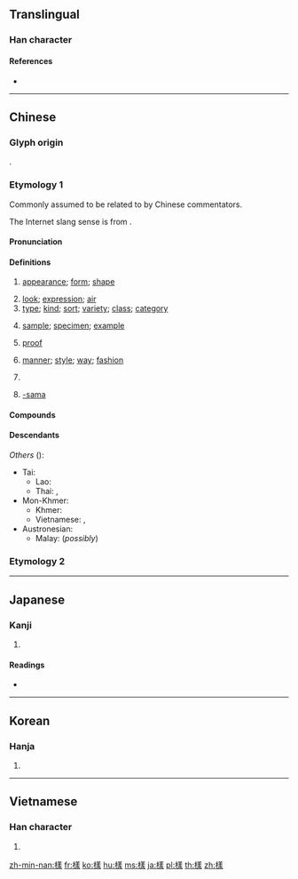 {{also|样|様}}
==Translingual==
{{Han simplified forms|樣|様|样}}

===Han character===
{{Han char|rn=75|rad=木|as=11|sn=15|four=48932|canj=DTGE|ids=⿰木羕}}

====References====
* {{Han ref|kx=0551.050|dkj=15457|dj=0939.060|hdz=21284.070|uh=6A23}}

----

==Chinese==
{{zh-forms|s=样|alt=様,𢵇}}

===Glyph origin===
{{Han etym}}
{{Han compound|木|羕|c1=s|c2=p|t1=wood|ls=psc}}.

===Etymology 1===
Commonly assumed to be related to {{och-l|像|to resemble, image}} by Chinese commentators.

The Internet slang sense is from {{etyl|ja|zh}} {{ja-r|様|さま}}.

====Pronunciation====
{{zh-pron
|m=yàng
|c=joeng6,joeng6-2
|h=pfs=ngióng/yong
|md=iông
|mn=qz,xm:iūⁿ/zz:iōⁿ/qz,xm:iōng/zz:iāng
|mn_note=iūⁿ/iōⁿ - colloquial; iōng/iāng - literary
|w=3hhian
|mc=y
|oc=y
|cat=n,pron,cls,suf
}}

====Definitions====
{{zh-hanzi}}

# [[appearance]]; [[form]]; [[shape]]
#: {{zh-x|一樣|same [lit. one '''appearance''']}}
#: {{zh-x|模樣|appearance}}
# [[look]]; [[expression]]; [[air]]
# [[type]]; [[kind]]; [[sort]]; [[variety]]; [[class]]; [[category]]
#: {{zh-x|各式各樣|(of) all kinds and '''sorts'''}}
# [[sample]]; [[specimen]]; [[example]]
#: {{zh-x|樣品|sample; specimen}}
#: {{zh-x|榜樣|example; model}}
# {{lb|zh|printing}} [[proof]]
# [[manner]]; [[style]]; [[way]]; [[fashion]]
#: {{zh-x|這樣|such; like this [lit. this '''manner''']}}
#: {{zh-x|怎樣|how}}
# {{zh-classifier|[[kind]]s or [[type]]s of things}}
#: {{zh-x|有 樣 嘢 叫|there is a ('''type''' of) thing called|C}}
#: {{zh-x|三 樣 菜|three '''different''' dishes}}
# {{lb|zh|ACG|internet slang}} [[-sama]]

====Compounds====
{{zh-der|樣板|樣板戲|樣本|樣稿|樣機|樣件|樣片|樣品|樣式|樣書|樣張|樣子|一樣|上樣|人樣|個樣|像樣|兩樣|別樣|原樣|取樣|各樣|同樣|圖樣|大樣|天樣|妝樣|字樣|學樣|官樣|宮樣|小樣|展樣|幾樣|式樣|怎樣|成樣|打樣|抽樣|新樣|時樣|校樣|格樣|榜樣|模樣|樣勢|樣樣|樣範|樣貌|樣銀|毛樣|油樣|海樣|清樣|演樣|照樣|版樣|異樣|登樣|發樣|紅樣|紋樣|老樣|能樣|色樣|花樣|變樣|貨樣|走樣|越樣|這樣|那樣|錦樣|魘樣|一個樣兒|一模一樣|一色一樣|三般兩樣|不一樣|不像人樣|不像樣|不怎麼樣|不成模樣|不成樣子|不是樣兒|中注模樣|乏樣子|九經字樣|人模人樣|人模狗樣|人樣兒|人樣子|依樣葫蘆|俏模樣|像模像樣|兩樣三般|出花樣|十樣錦|千般萬樣|各式各樣|喬模喬樣|多樣化|多樣性|大模大樣|大模廝樣|好模好樣|好樣兒的|好樣子|媚笑雜樣|字樣學|官樣文章|小人樣|小模樣兒|工作抽樣|底樣兒|得樣兒|心口兩樣|怎麼樣|怪模怪樣|怪樣子|惡模惡樣|打樣棍|抽樣調查|描樣兒|擺樣子|新花樣|是樣兒|有模有樣|有樣子|有樣學樣|村沙樣勢|樣冊子|樣品屋|樣本分配|樣本調查|氣高樣大|水樣液|沒有兩樣|沒樣範|浪樣兒|甚麼樣|看樣子|老樣子|耍花樣|腳樣兒|花樣百出|花樣翻新|虛擬樣品|裝模作樣|裝樣子|複合樣式|見樣學樣|這麼樣|那樣子|重樣兒|隨機抽樣|體樣兒|鬼花樣}}

====Descendants====
{{CJKV||s=様|よう|양|dạng}}
''Others'' ({{zh-ref|Pou, 1973}}):
* Tai: 
** Lao: {{l|lo|ຢ່າງ||kind, type; standard, pattern; way, method}}
** Thai: {{l|th|อย่าง||variety; kind; manner; like, as; ''adverbial particle''}}, {{l|th|เยี่ยง||like, as if; example, model}}
* Mon-Khmer:
** Khmer: {{l|km|យ៉ាង||kind, type, way, ''particle for forming adverbial phrases''}}
** Vietnamese: {{l|vi|dáng||gait, figure}}, {{l|vi|dường||to seem, to be like}}
* Austronesian:
** Malay: {{l|ms|yang||(he, the one) who, (that) which}} (''possibly'')

===Etymology 2===
{{zh-see|橡|av}}

----

==Japanese==

===Kanji===
{{ja-kanji|grade=|rs=木11}}

# {{defn|lang=ja|sort=木11}}

====Readings====
* {{ja-readings|on=[[よう]] (yō), from [[やう]] (yau), [[しょう]] (shō)|kun=[[さま]] (sama), [[ざま]] (zama)}}

----

==Korean==

===Hanja===
{{ko-hanja|hangeul=[[양]], [[상]]|eumhun=모양|rv=yang, sang|mr=yang, sang|y=yang, sang}}

# {{defn|lang=ko|sort=木11}}

----

==Vietnamese==

===Han character===
{{vi-hantu|[[dạng]], [[dáng]], [[nhàng]]|rs=木11}}

# {{defn|lang=vi|sort=木11}}

[[zh-min-nan:樣]]
[[fr:樣]]
[[ko:樣]]
[[hu:樣]]
[[ms:樣]]
[[ja:樣]]
[[pl:樣]]
[[th:樣]]
[[zh:樣]]